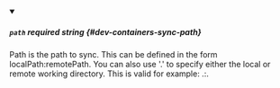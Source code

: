 
<details className="config-field" data-expandable="false" open>
<summary>

##### `path` <span className="config-field-required" data-required="false">required</span> <span className="config-field-type">string</span> <span className="config-field-default"></span> <span className="config-field-enum"></span> {#dev-containers-sync-path}

Path is the path to sync. This can be defined in the form localPath:remotePath. You can also use '.' to specify either the local or remote working directory. This is valid for example: .:.

</summary>



</details>

